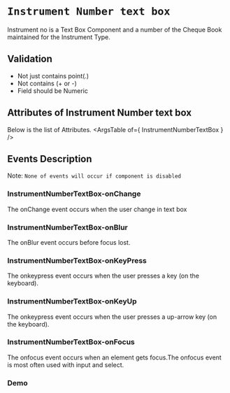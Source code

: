 <!-- Custom-MDX-Documentation.mdx -->

# `Instrument Number text box`
 
Instrument no is a Text Box Component and a number of the Cheque Book maintained for the Instrument Type. 

## Validation 
- Not just contains point(.)
- Not contains (+ or -)
- Field should be Numeric

## Attributes of Instrument Number text box
Below is the list of Attributes.
<ArgsTable of={ InstrumentNumberTextBox } /> 

## Events Description
Note:  `None of events will occur if component is disabled`
### InstrumentNumberTextBox-onChange

The onChange event occurs when the user change in text box

### InstrumentNumberTextBox-onBlur

The onBlur event occurs before focus lost.

### InstrumentNumberTextBox-onKeyPress

The onkeypress event occurs when the user presses a key (on the keyboard).

### InstrumentNumberTextBox-onKeyUp

The onkeypress event occurs when the user presses a up-arrow key (on the keyboard).

### InstrumentNumberTextBox-onFocus

The onfocus event occurs when an element gets focus.The onfocus event is most often used with input and select.
### Demo

<Canvas>
<Story id="instrumentnumbertextbox--primary" />
</Canvas>

 